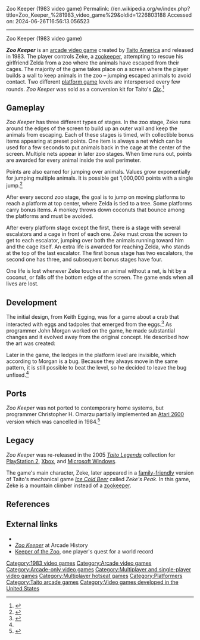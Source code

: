 Zoo Keeper (1983 video game)
Permalink: //en.wikipedia.org/w/index.php?title=Zoo_Keeper_%281983_video_game%29&oldid=1226803188
Accessed on: 2024-06-26T16:56:13.056523



------
Zoo Keeper (1983 video game)
{{Short description|1983 video game}}
{{About|the 1983 arcade game|the puzzle game|Zoo Keeper (2003 video game)|other uses|Zookeeper (disambiguation)}}
{{Infobox video game
|title = Zoo Keeper
|image = Zoo Keeper arcade flyer.png
|caption = Arcade flyer
|developer = [[Taito|Taito America]]
|publisher = Taito America
|designer = Keith Egging<br>John Morgan
|programmer = John Morgan<br>Mark Blazczyk<br>Rex Battenberg<ref name=dadgum/>
|composer = Tom Fosha
|released = 1983
|genre = [[Action game|Action]], [[Platform game|platform]]
|modes = 1-2 players alternating
|platforms = [[Arcade video game|Arcade]]
}}

'''''Zoo Keeper''''' is an [[arcade video game]] created by [[Taito|Taito America]] and released in 1983. The player controls Zeke, a [[zookeeper]], attempting to rescue his girlfriend Zelda from a zoo where the animals have escaped from their cages. The majority of the game takes place on a screen where the player builds a wall to keep animals in the zoo – jumping escaped animals to avoid contact. Two different [[platform game]] levels are interspersed every few rounds. ''Zoo Keeper'' was sold as a conversion kit for Taito's ''[[Qix]]''.<ref name="flyer">{{cite web|title=Zoo Keeper|url=http://flyers.arcade-museum.com/?page=flyer&db=videodb&id=2437&image=1|website=The Arcade Flyer Archive|publisher=Taito America|date=1983}}</ref>

==Gameplay==
{{refimprove|date=July 2016|section}}
''Zoo Keeper'' has three different types of stages. In the zoo stage, Zeke runs around the edges of the screen to build up an outer wall and keep the animals from escaping. Each of these stages is timed, with collectible bonus items appearing at preset points. One item is always a net which can be used for a few seconds to put animals back in the cage at the center of the screen. Multiple nets appear in later zoo stages. When time runs out, points are awarded for every animal inside the wall perimeter.

Points are also earned for jumping over animals. Values grow exponentially for jumping multiple animals. It is possible get 1,000,000 points with a single jump.<ref>{{cite web|url=https://www.youtube.com/watch?v=8fHBWljtsxM |title=Zoo Keeper 1,000,000 point jump arcade gameplay |website=YouTube}}</ref>

After every second zoo stage, the goal is to jump on moving platforms to reach a platform at top center, where Zelda is tied to a tree. Some platforms carry bonus items. A monkey throws down coconuts that bounce among the platforms and must be avoided.

After every platform stage except the first, there is a stage with several escalators and a cage in front of each one. Zeke must cross the screen to get to each escalator, jumping over both the animals running toward him and the cage itself. An extra life is awarded for reaching Zelda, who stands at the top of the last escalator. The first bonus stage has two escalators, the second one has three, and subsequent bonus stages have four.

One life is lost whenever Zeke touches an animal without a net, is hit by a coconut, or falls off the bottom edge of the screen. The game ends when all lives are lost.

==Development==
The initial design, from Keith Egging, was for a game about a crab that interacted with eggs and tadpoles that emerged from the eggs.<ref name=dadgum>{{cite web|last1=Morgan|first1=John|title=John Morgan's Story of Zoo Keeper|url=https://dadgum.com/giantlist/archive/zookeeper.html|website=dadgum.com|date=January 1, 2001}}</ref> As programmer John Morgan worked on the game, he made substantial changes and it evolved away from the original concept. He described how the art was created:

{{quote|I wrote some software that would allow you to use a modified control panel (with more buttons) so that you could create art (pixel by pixel) on the screen itself, complete with animation control. We hired a part time animator to use it to design the animals, complete with great motion for the time.<ref name=dadgum/>}}

Later in the game, the ledges in the platform level are invisible, which according to Morgan is a bug. Because they always move in the same pattern, it is still possible to beat the level, so he decided to leave the bug unfixed.<ref name=dadgum/>

==Ports==
''Zoo Keeper'' was not ported to contemporary home systems, but programmer Christopher H. Omarzu partially implemented an [[Atari 2600]] version which was cancelled in 1984.<ref>{{cite web|title=Atari 2600 VCS Zoo Keeper|url=http://www.atarimania.com/game-atari-2600-vcs-zoo-keeper_20317.html|website=Atari Mania}}</ref>

==Legacy==
''Zoo Keeper'' was re-released in the 2005 ''[[Taito Legends]]'' collection for [[PlayStation 2]], [[Xbox (console)|Xbox]], and [[Microsoft Windows]].

The game's main character, Zeke, later appeared in a [[family-friendly]] version of Taito's mechanical game ''[[Ice Cold Beer]]'' called ''Zeke's Peak''. In this game, Zeke is a mountain climber instead of a [[zookeeper]].

==References==
{{reflist}}

==External links==
* {{KLOV game|10540|name=Zoo Keeper}}
* [http://www.arcade-history.com/index.php?page=detail&id=3258 ''Zoo Keeper''] at Arcade History
* [https://web.archive.org/web/20120225173627/http://www.keeperofthezoo.com/ Keeper of the Zoo], one player's quest for a world record

[[Category:1983 video games]]
[[Category:Arcade video games]]
[[Category:Arcade-only video games]]
[[Category:Multiplayer and single-player video games]]
[[Category:Multiplayer hotseat games]]
[[Category:Platformers]]
[[Category:Taito arcade games]]
[[Category:Video games developed in the United States]]